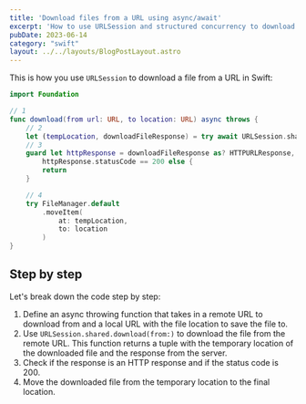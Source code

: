 ```yaml
---
title: 'Download files from a URL using async/await'
excerpt: 'How to use URLSession and structured concurrency to download a file from a URL.'
pubDate: 2023-06-14
category: "swift"
layout: ../../layouts/BlogPostLayout.astro
---
```


This is how you use `URLSession` to download a file from a URL in Swift:

```swift
import Foundation

// 1
func download(from url: URL, to location: URL) async throws {
    // 2
    let (tempLocation, downloadFileResponse) = try await URLSession.shared.download(from: url)
    // 3
    guard let httpResponse = downloadFileResponse as? HTTPURLResponse,
        httpResponse.statusCode == 200 else {
        return
    }

    // 4
    try FileManager.default
        .moveItem(
            at: tempLocation,
            to: location
        )
}
```

## Step by step

Let's break down the code step by step:

1. Define an async throwing function that takes in a remote URL to download from and a local URL with the file location to save the file to.
2. Use `URLSession.shared.download(from:)` to download the file from the remote URL. This function returns a tuple with the temporary location of the downloaded file and the response from the server.
3. Check if the response is an HTTP response and if the status code is 200.
4. Move the downloaded file from the temporary location to the final location.